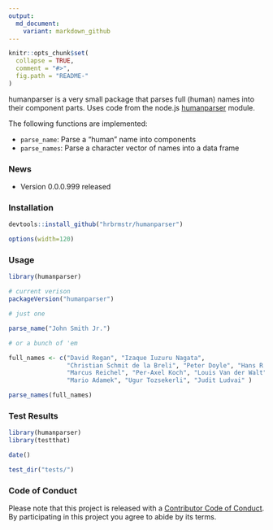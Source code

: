 ```yaml
---
output:
  md_document:
    variant: markdown_github
---
```


<!-- README.md is generated from README.Rmd. Please edit that file -->

```r
knitr::opts_chunk$set(
  collapse = TRUE,
  comment = "#>",
  fig.path = "README-"
)
```

humanparser is a very small package that parses full (human) names into their component parts. Uses code from the node.js [humanparser](https://github.com/chovy/humanparser) module.

The following functions are implemented:

- `parse_name`:	Parse a "human" name into components
- `parse_names`:	Parse a character vector of names into a data frame

### News

- Version 0.0.0.999 released

### Installation

```r
devtools::install_github("hrbrmstr/humanparser")
```

```r
options(width=120)
```

### Usage

```r
library(humanparser)

# current verison
packageVersion("humanparser")

# just one

parse_name("John Smith Jr.")

# or a bunch of 'em

full_names <- c("David Regan", "Izaque Iuzuru Nagata", 
                "Christian Schmit de la Breli", "Peter Doyle", "Hans R.Bruetsch", 
                "Marcus Reichel", "Per-Axel Koch", "Louis Van der Walt", 
                "Mario Adamek", "Ugur Tozsekerli", "Judit Ludvai" )

parse_names(full_names)

```

### Test Results

```r
library(humanparser)
library(testthat)

date()

test_dir("tests/")
```

### Code of Conduct

Please note that this project is released with a [Contributor Code of Conduct](CONDUCT.md). 
By participating in this project you agree to abide by its terms.
